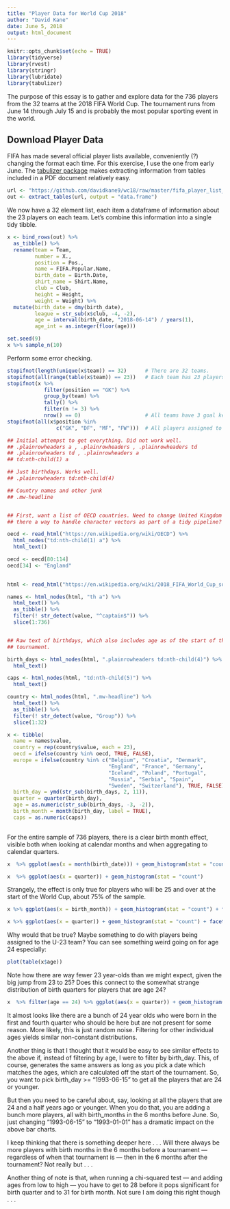 ```yaml
---
title: "Player Data for World Cup 2018"
author: "David Kane"
date: June 5, 2018
output: html_document
---
```


```r
knitr::opts_chunk$set(echo = TRUE)
library(tidyverse)
library(rvest)
library(stringr)
library(lubridate)
library(tabulizer)
```

The purpose of this essay is to gather and explore data for the 736 players from the 32 teams at the 2018 FIFA World Cup. The tournament runs from June 14 through July 15 and is probably the most popular sporting event in the world.

## Download Player Data

FIFA has made several official player lists available, conveniently (?) changing the format each time. For this exercise, I use the one from early June. The [tabulizer package](https://CRAN.R-project.org/package=tabulizer) makes extracting information from tables included in a PDF document relatively easy. 

```r
url <- "https://github.com/davidkane9/wc18/raw/master/fifa_player_list_1.pdf"
out <- extract_tables(url, output = "data.frame")
```

We now have a 32 element list, each item a dataframe of information about the 23 players on each team. Let's combine this information into a single tidy tibble.

```r
x <- bind_rows(out) %>% 
  as_tibble() %>% 
  rename(team = Team,
         number = X.,
         position = Pos.,
         name = FIFA.Popular.Name,
         birth_date = Birth.Date,
         shirt_name = Shirt.Name,
         club = Club,
         height = Height,
         weight = Weight) %>% 
  mutate(birth_date = dmy(birth_date),
         league = str_sub(x$club, -4, -2),
         age = interval(birth_date, "2018-06-14") / years(1),
         age_int = as.integer(floor(age)))
```

```r
set.seed(9)
x %>% sample_n(10)
```


Perform some error checking.

```r
stopifnot(length(unique(x$team)) == 32)      # There are 32 teams.
stopifnot(all(range(table(x$team)) == 23))   # Each team has 23 players.
stopifnot(x %>% 
            filter(position == "GK") %>% 
            group_by(team) %>% 
            tally() %>% 
            filter(n != 3) %>% 
            nrow() == 0)                     # All teams have 3 goal keepers.
stopifnot(all(x$position %in% 
                c("GK", "DF", "MF", "FW")))  # All players assigned to 1 of 4 positions.

```



```r
## Initial attempst to get everything. Did not work well.
## .plainrowheaders a , .plainrowheaders , .plainrowheaders td
## .plainrowheaders td , .plainrowheaders a
## td:nth-child(1) a

## Just birthdays. Works well.
## .plainrowheaders td:nth-child(4)

## Country names and other junk
## .mw-headline


## First, want a list of OECD countries. Need to change United Kingdom to England. Is
## there a way to handle character vectors as part of a tidy pipeline?

oecd <- read_html("https://en.wikipedia.org/wiki/OECD") %>% 
  html_nodes("td:nth-child(1) a") %>% 
  html_text()

oecd <- oecd[80:114]
oecd[34] <- "England"
  

html <- read_html("https://en.wikipedia.org/wiki/2018_FIFA_World_Cup_squads")

names <- html_nodes(html, "th a") %>% 
  html_text() %>% 
  as_tibble() %>% 
  filter(! str_detect(value, "^captain$")) %>% 
  slice(1:736)


## Raw text of birthdays, which also includes age as of the start of the
## tournament.

birth_days <- html_nodes(html, ".plainrowheaders td:nth-child(4)") %>% 
  html_text()

caps <- html_nodes(html, "td:nth-child(5)") %>% 
  html_text()

country <- html_nodes(html, ".mw-headline") %>% 
  html_text() %>%
  as_tibble() %>% 
  filter(! str_detect(value, "Group")) %>% 
  slice(1:32)

x <- tibble(
  name = names$value,
  country = rep(country$value, each = 23),
  oecd = ifelse(country %in% oecd, TRUE, FALSE),
  europe = ifelse(country %in% c("Belgium", "Croatia", "Denmark",
                                 "England", "France", "Germany",
                                 "Iceland", "Poland", "Portugal",
                                 "Russia", "Serbia", "Spain", 
                                 "Sweden", "Switzerland"), TRUE, FALSE),
  birth_day = ymd(str_sub(birth_days, 2, 11)),
  quarter = quarter(birth_day),
  age = as.numeric(str_sub(birth_days, -3, -2)),
  birth_month = month(birth_day, label = TRUE),
  caps = as.numeric(caps))
  

```

For the entire sample of 736 players, there is a clear birth month effect, visible both when looking at calendar months and when aggregating to calendar quarters.

```r
x  %>% ggplot(aes(x = month(birth_date))) + geom_histogram(stat = "count")
```

```r
x  %>% ggplot(aes(x = quarter)) + geom_histogram(stat = "count") 
```

Strangely, the effect is only true for players who will be 25 and over at the start of the World Cup, about 75% of the sample.

```r
x %>% ggplot(aes(x = birth_month)) + geom_histogram(stat = "count") + facet_wrap(~ cut(age, breaks = c(0, 24, 50)))
```

```r
x %>% ggplot(aes(x = quarter)) + geom_histogram(stat = "count") + facet_wrap(~ cut(age, breaks = c(0, 24, 50)))
```
Why would that be true? Maybe something to do with players being assigned to the U-23 team? You can see something weird going on for age 24 especially:

```r
plot(table(x$age))
```

Note how there are way fewer 23 year-olds than we might expect, given the big jump from 23 to 25? Does this connect to the somewhat strange distribution of birth quarters for players that are age 24?

```r
x  %>% filter(age == 24) %>% ggplot(aes(x = quarter)) + geom_histogram(stat = "count") 
```

It almost looks like there are a bunch of 24 year olds who were born in the first and fourth quarter who should be here but are not present for some reason. More likely, this is just random noise. Filtering for other individual ages yields similar non-constant distributions.

Another thing is that I thought that it would be easy to see similar effects to the above if, instead of filtering by age, I were to filter by birth_day. This, of course, generates the same answers as long as you pick a date which matches the ages, which are calculated off the start of the tournament. So, you want to pick birth_day >= "1993-06-15" to get all the players that are 24 or younger.

But then you need to be careful about, say, looking at all the players that are 24 and a half years ago or younger. When you do that, you are adding a bunch more players, all with birth_months in the 6 months before June. So, just changing "1993-06-15" to "1993-01-01" has a dramatic impact on the above bar charts.

I keep thinking that there is something deeper here . . . Will there always be more players with birth months in the 6 months before a tournament --- regardless of when that tournament is --- then in the 6 months after the tournament? Not really but . . .

Another thing of note is that, when running a chi-squared test --- and adding ages from low to high --- you have to get to 28 before it pops significant for birth quarter and to 31 for birth month. Not sure I am doing this right though . . .




